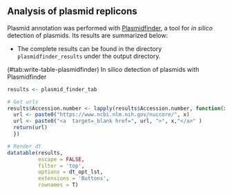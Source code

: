 ## Analysis of plasmid replicons

Plasmid annotation was performed with [Plasmidfinder](https://cge.cbs.dtu.dk/services/PlasmidFinder/), a tool for _in silico_ detection of plasmids. Its results are summarized below:

* The complete results can be found in the directory `plasmidfinder_results` under the output directory.

<caption>(#tab:write-table-plasmidfinder) In silico detection of plasmids with Plasmidfinder</caption>
```r
results <- plasmid_finder_tab

# Get urls
results$Accession.number <- lapply(results$Accession.number, function(x){
  url <- paste0("https://www.ncbi.nlm.nih.gov/nuccore/", x)
  url <- paste0("<a  target=_blank href=", url, ">", x,"</a>" )
  return(url)
  })

# Render dt
datatable(results,
          escape = FALSE,
          filter = 'top',
          options = dt_opt_lst,
          extensions = 'Buttons',
          rownames = T)
```